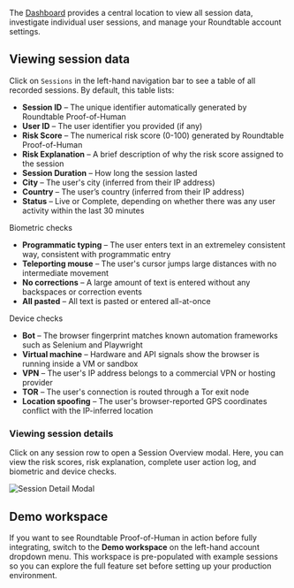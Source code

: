 The [Dashboard](https://accounts.roundtable.ai) provides a central location to view all session data, investigate individual user sessions, and manage your Roundtable account settings.

## Viewing session data

Click on `Sessions` in the left-hand navigation bar to see a table of all recorded sessions. By default, this table lists:

- **Session ID** – The unique identifier automatically generated by Roundtable Proof-of-Human
- **User ID** – The user identifier you provided (if any)  
- **Risk Score** – The numerical risk score (0-100) generated by Roundtable Proof-of-Human
- **Risk Explanation** – A brief description of why the risk score assigned to the session
- **Session Duration** – How long the session lasted
- **City** –  The user's city (inferred from their IP address)  
- **Country** – The user’s country (inferred from their IP address)  
- **Status** – Live or Complete, depending on whether there was any user activity within the last 30 minutes

Biometric checks
- **Programmatic typing** – The user enters text in an extremeley consistent way, consistent with programmatic entry
- **Teleporting mouse** – The user's cursor jumps large distances with no intermediate movement
- **No corrections** – A large amount of text is entered without any backspaces or correction events
- **All pasted** – All text is pasted or entered all-at-once

Device checks
- **Bot** – The browser fingerprint matches known automation frameworks such as Selenium and Playwright
- **Virtual machine** – Hardware and API signals show the browser is running inside a VM or sandbox
- **VPN** – The user's IP address belongs to a commercial VPN or hosting provider
- **TOR** – The user's connection is routed through a Tor exit node
- **Location spoofing** – The user's browser-reported GPS coordinates conflict with the IP-inferred location

### Viewing session details

Click on any session row to open a Session Overview modal. Here, you can view the risk scores, risk explanation, complete user action log, and biometric and device checks.

![Session Detail Modal](./images/dashboard.png)

## Demo workspace

If you want to see Roundtable Proof-of-Human in action before fully integrating, switch to the **Demo workspace** on the left-hand account dropdown menu. This workspace is pre-populated with example sessions so you can explore the full feature set before setting up your production environment.